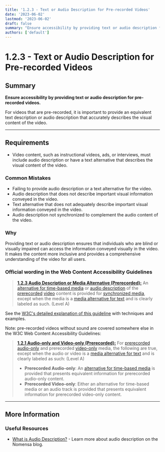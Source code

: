 ```yaml
---
title: '1.2.3 - Text or Audio Description for Pre-recorded Videos'
date: '2023-06-02'
lastmod: '2023-06-02'
draft: false
summary: "Ensure accessibility by providing text or audio description for pre-recorded videos."
authors: ['default']
---
```


# 1.2.3 - Text or Audio Description for Pre-recorded Videos

## Summary

**Ensure accessibility by providing text or audio description for pre-recorded videos.**

For videos that are pre-recorded, it is important to provide an equivalent text description or audio description that accurately describes the visual content of the video.

---

## Requirements

- Video content, such as instructional videos, ads, or interviews, must include audio description or have a text alternative that describes the visual content of the video.

### Common Mistakes

- Failing to provide audio description or a text alternative for the video.
- Audio description that does not describe important visual information conveyed in the video.
- Text alternative that does not adequately describe important visual information conveyed in the video.
- Audio description not synchronized to complement the audio content of the video.

### Why

Providing text or audio description ensures that individuals who are blind or visually impaired can access the information conveyed visually in the video. It makes the content more inclusive and provides a comprehensive understanding of the video for all users.

### Official wording in the Web Content Accessibility Guidelines

> [**1.2.3 Audio Description or Media Alternative (Prerecorded):**](https://www.w3.org/TR/UNDERSTANDING-WCAG20/media-equiv-audio-desc.html) An [alternative for time-based media](https://www.w3.org/TR/UNDERSTANDING-WCAG20/media-equiv-audio-desc.html#alt-time-based-mediadef) or [audio description](https://www.w3.org/TR/UNDERSTANDING-WCAG20/media-equiv-audio-desc.html#audiodescdef) of the [prerecorded](https://www.w3.org/TR/UNDERSTANDING-WCAG20/media-equiv-audio-desc.html#prerecordeddef) [video](https://www.w3.org/TR/UNDERSTANDING-WCAG20/media-equiv-audio-desc.html#videodef) content is provided for [synchronized media](https://www.w3.org/TR/UNDERSTANDING-WCAG20/media-equiv-audio-desc.html#synchronizedmediadef), except when the media is a [media alternative for text](https://www.w3.org/TR/UNDERSTANDING-WCAG20/media-equiv-audio-desc.html#multimedia-alt-textdef) and is clearly labeled as such. (Level A)

See the [W3C's detailed explanation of this guideline](https://www.w3.org/TR/UNDERSTANDING-WCAG20/media-equiv-audio-desc.html) with techniques and examples.

Note: pre-recorded videos without sound are covered somewhere else in the W3C Web Content Accessibility Guidelines:

> [**1.2.1 Audio-only and Video-only (Prerecorded):**](https://www.w3.org/TR/UNDERSTANDING-WCAG20/content-structure-separation-programmatic.html) For [prerecorded](https://www.w3.org/TR/UNDERSTANDING-WCAG20/media-equiv-av-only-alt.html#prerecordeddef) [audio-only](https://www.w3.org/TR/UNDERSTANDING-WCAG20/media-equiv-av-only-alt.html#audio-onlydef) and prerecorded [video-only](https://www.w3.org/TR/UNDERSTANDING-WCAG20/media-equiv-av-only-alt.html#video-onlydef) media, the following are true, except when the audio or video is a [media alternative for text](https://www.w3.org/TR/UNDERSTANDING-WCAG20/media-equiv-av-only-alt.html#multimedia-alt-textdef) and is clearly labeled as such: (Level A)
>
> - **Prerecorded Audio-only**: An [alternative for time-based media](https://www.w3.org/TR/UNDERSTANDING-WCAG20/media-equiv-av-only-alt.html#alt-time-based-mediadef) is provided that presents equivalent information for prerecorded audio-only content.
> - **Prerecorded Video-only**: Either an alternative for time-based media or an audio track is provided that presents equivalent information for prerecorded video-only content.

---

## More Information

### Useful Resources

- [What is Audio Description?](https://www.nomensa.com/blog/2010/what-is-audio-description) - Learn more about audio description on the Nomensa blog.
